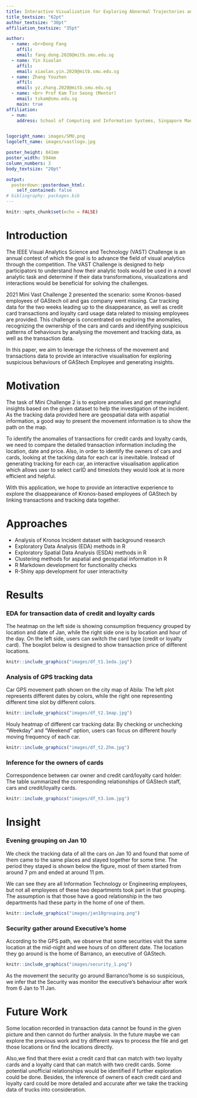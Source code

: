 ```yaml
---
title: Interactive Visualization for Exploring Abnormal Trajectories and Transactions of GAStech Employees
title_textsize: "62pt"
author_textsize: "30pt"
affiliation_textsize: "35pt"

author:
  - name: <br>Dong Fang
    affil: 
    email: fang.dong.2020@mitb.smu.edu.sg
  - name: Yin Xiaolan
    affil: 
    email: xiaolan.yin.2020@mitb.smu.edu.sg
  - name: Zhang Youzhen
    affil: 
    email: yz.zhang.2020@mitb.smu.edu.sg
  - name: <br> Prof Kam Tin Seong (Mentor)
    email: tskam@smu.edu.sg
    main: true
affiliation: 
  - num: 
    address: School of Computing and Information Systems, Singapore Management University


logoright_name: images/SMU.png
logoleft_name: images/vastlogo.jpg

poster_height: 841mm
poster_width: 594mm
column_numbers: 3
body_textsize: "20pt"

output: 
  posterdown::posterdown_html:
    self_contained: false
# bibliography: packages.bib
---
```


```r
knitr::opts_chunk$set(echo = FALSE)
```

# Introduction

The IEEE Visual Analytics Science and Technology (VAST) Challenge is an annual contest of which the goal is to advance the field of visual analytics through the competition. The VAST Challenge is designed to help participators to understand how their analytic tools would be used in a novel analytic task and determine if their data transformations, visualizations and interactions would be beneficial for solving the challenges.

2021 Mini Vast Challenge 2 presented the scenario:  some Kronos-based employees of GAStech oil and gas company went missing. Car tracking data for the two weeks leading up to the disappearance, as well as credit card transactions and loyalty card usage data related to missing employees are provided. This challenge is concentrated on exploring the anomalies, recognizing the ownership of the cars and cards and identifying suspicious patterns of behaviours by analysing the movement and tracking data, as well as the transaction data. 

In this paper, we aim to leverage the richness of the movement and transactions data to provide an interactive visualisation for exploring suspicious behaviours of GAStech Employee and generating insights.

# Motivation

The task of Mini Challenge 2 is to explore anomalies and get meaningful insights based on the given dataset to help the investigation of the incident. As the tracking data provided here are geospatial data with aspatial information, a good way to present the movement information is to show the path on the map. 

To identify the anomalies of transactions for credit cards and loyalty cards, we need to compare the detailed transaction information including the location, date and price. Also, in order to identify the owners of cars and cards, looking at the tacking data for each car is inevitable. Instead of generating tracking for each car, an interactive visualisation application which allows user to select carID and timeslots they would look at is more efficient and helpful.

With this application, we hope to provide an interactive experience to explore the disappearance of Kronos-based employees of GAStech by linking transactions and tracking data together.  

<!-- There are three key aspects in this interactive visualisation application, -->
<!-- 1.	Transactions exploration  -->
<!-- 2.	Gps Map -->
<!-- 3.	Ownership of car and cards -->
<!-- 4.  Transaction data table of credit and loyalty card -->

# Approaches

* Analysis of Kronos Incident dataset with background research
* Exploratory Data Analysis (EDA) methods in R
* Exploratory Spatial Data Analysis (ESDA) methods in R
* Clustering methods for aspatial and geospatial information in R
* R Markdown development for functionality checks
* R-Shiny app development for user interactivity

# Results

### EDA for transaction data of credit and loyalty cards

The heatmap on the left side is showing consumption frequency grouped by location and date of Jan, while the right side one is by location and hour of the day. On the left side, users can switch the card type (credit or loyalty card). The boxplot below is designed to show transaction price of different locations. 

```r
knitr::include_graphics("images/df_t1.1eda.jpg")
```

### Analysis of GPS tracking data

Car GPS movement path shown on the city map of Abila: The left plot represents different dates by colors, while the right one representing different time slot by different colors.

```r
knitr::include_graphics("images/df_t2.1map.jpg")
```

Houly heatmap of different car tracking data: By checking or unchecking "Weekday" and "Weekend" option, users can focus on different hourly moving frequency of each car.

```r
knitr::include_graphics("images/df_t2.2hm.jpg")
```

### Inference for the owners of cards

Correspondence between car owner and credit card/loyalty card holder: The table summarized the corresponding relationships of GAStech staff, cars and credit/loyalty cards.

```r
knitr::include_graphics("images/df_t3.1om.jpg")
```

# Insight

### Evening grouping on Jan 10

We check the tracking data of all the cars on Jan 10 and found that some of them came to the same places and stayed together for some time. The period they stayed is shown below the figure, most of them started from around 7 pm and ended at around 11 pm.

We can see they are all Information Technology or Engineering employees, but not all employees of these two departments took part in that grouping. The assumption is that those have a good relationship in the two departments had these party in the home of one of them.

```r
knitr::include_graphics("images/jan10grouping.png")
```

### Security gather around Executive's home

According to the GPS path, we observe that some securities visit the same location at the mid-night and wee hours of on different date. The location they go around is the home of Barranco, an executive of GAStech.

```r
knitr::include_graphics("images/security_1.png")
```

As the movement the security go around Barranco'home is so suspicious, we infer that the Security was monitor the executive's behaviour after work from 6 Jan to 11 Jan.

# Future Work

Some location recorded in transaction data cannot be found in the given picture and then cannot do further analysis. In the future maybe we can explore the previous work and try different ways to process the file and get those locations or find the locations directly.

Also,we find that there exist a credit card that can match with two loyalty cards and a loyalty card that can match with two credit cards. Some potential unofficial relationships would be identified if further exploration could be done. Besides, the inference of owners of each credit card and loyalty card could be more detailed and accurate after we take the tracking data of trucks into consideration.


